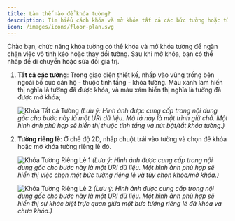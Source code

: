 ```yaml
---
title: Làm thế nào để khóa tường?
description: Tìm hiểu cách khóa và mở khóa tất cả các bức tường hoặc từng bức tường riêng lẻ trong AiHouse để ngăn chặn các sửa đổi vô tình.
icon: /images/icons/floor-plan.svg
---
```


Chào bạn, chức năng khóa tường có thể khóa và mở khóa tường để ngăn chặn việc vô tình kéo hoặc thay đổi tường. Sau khi mở khóa, bạn có thể nhấp để di chuyển hoặc sửa đổi giá trị.

1.  **Tất cả các tường**: Trong giao diện thiết kế, nhấp vào vùng trống bên ngoài bố cục căn hộ - thuộc tính tầng - khóa tường. Màu xanh lam hiển thị nghĩa là tường đã được khóa, và màu xám hiển thị nghĩa là tường đã được mở khóa;

    ![Khóa Tất cả Tường](https://ai-study1.3vjia.com/aihouse-web/5f8188a2-9568-4136-81da-9b89a3439019.png)
    *(Lưu ý: Hình ảnh được cung cấp trong nội dung gốc cho bước này là một URI dữ liệu. Mô tả này là một trình giữ chỗ. Một hình ảnh phù hợp sẽ hiển thị thuộc tính tầng và nút bật/tắt khóa tường.)*

2.  **Tường riêng lẻ**: Ở chế độ 2D, nhấp chuột trái vào tường và chọn để khóa hoặc mở khóa tường riêng lẻ đó.

    ![Khóa Tường Riêng Lẻ 1](https://ai-study1.3vjia.com/aihouse-web/120a4079-2971-49fd-8c6a-031e9130431e.png)
    *(Lưu ý: Hình ảnh được cung cấp trong nội dung gốc cho bước này là một URI dữ liệu. Một hình ảnh phù hợp sẽ hiển thị việc chọn một bức tường riêng lẻ và tùy chọn khóa/mở khóa.)*

    ![Khóa Tường Riêng Lẻ 2](https://ai-study1.3vjia.com/aihouse-web/1703150a-2d73-451a-9000-102a83f09999.png)
    *(Lưu ý: Hình ảnh được cung cấp trong nội dung gốc cho bước này là một URI dữ liệu. Một hình ảnh phù hợp sẽ hiển thị sự khác biệt trực quan giữa một bức tường riêng lẻ đã khóa và chưa khóa.)*
